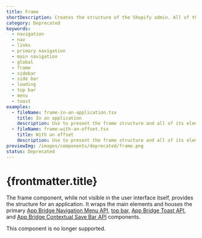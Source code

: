 ```yaml
---
title: Frame
shortDescription: Creates the structure of the Shopify admin. All of the main sections of the admin are nested in the frame.
category: Deprecated
keywords:
  - navigation
  - nav
  - links
  - primary navigation
  - main navigation
  - global
  - frame
  - sidebar
  - side bar
  - loading
  - top bar
  - menu
  - toast
examples:
  - fileName: frame-in-an-application.tsx
    title: In an application
    description: Use to present the frame structure and all of its elements.
  - fileName: frame-with-an-offset.tsx
    title: With an offset
    description: Use to present the frame structure and all of its elements with an offset provided to the theme.
previewImg: /images/components/deprecated/frame.png
status: Deprecated
---
```


# {frontmatter.title}

<Lede>

The frame component, while not visible in the user interface itself, provides the structure for an application. It wraps the main elements and houses the primary [App Bridge Navigation Menu API](https://shopify.dev/docs/api/app-bridge-library/reference/navigation-menu), [top bar](https://polaris.shopify.com/components/deprecated/top-bar), [App Bridge Toast API](https://shopify.dev/docs/api/app-bridge-library/reference/toast), and [App Bridge Contextual Save Bar API](https://shopify.dev/docs/api/app-bridge-library/reference/contextual-save-bar) components.

</Lede>

<StatusBanner status={frontmatter.status}>
  This component is no longer supported.
</StatusBanner>
